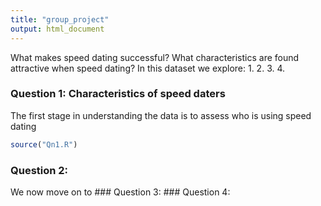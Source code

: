 ```yaml
---
title: "group_project"
output: html_document
---
```


What makes speed dating successful? What characteristics are found attractive when speed dating? In this dataset we explore:
1.
2.
3.
4.


### Question 1: Characteristics of speed daters

The first stage in understanding the data is to assess who is using speed dating 

```r
source("Qn1.R")
```


### Question 2:
We now move on to 
### Question 3:
### Question 4:

